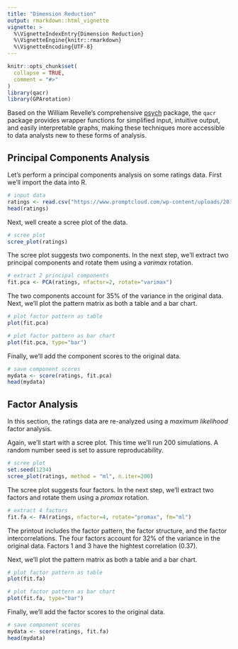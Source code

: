 ```yaml
---
title: "Dimension Reduction"
output: rmarkdown::html_vignette
vignette: >
  %\VignetteIndexEntry{Dimension Reduction}
  %\VignetteEngine{knitr::rmarkdown}
  %\VignetteEncoding{UTF-8}
---
```


```r
knitr::opts_chunk$set(
  collapse = TRUE,
  comment = "#>"
)
library(qacr)
library(GPArotation)
```

Based on the William Revelle's comprehensive [psych](https://cran.r-project.org/web/packages/psych/index.html) package, the `qacr` package provides wrapper functions for simplified input, intuitive output, and easily interpretable graphs, making these techniques more accessible to data analysts new to these forms of analysis.

## Principal Components Analysis

Let's perform a principal components analysis on some ratings data. First we'll import the data into
R.

```r
# input data
ratings <- read.csv("https://www.promptcloud.com/wp-content/uploads/2017/02/EFA.csv")
head(ratings)
```

Next, well create a scree plot of the data.

```r

# scree plot
scree_plot(ratings)
```

The scree plot suggests two components. In the next step, we'll extract two principal components and rotate them using a *varimax* rotation.

```r
# extract 2 principal components
fit.pca <- PCA(ratings, nfactor=2, rotate="varimax")
```

The two components account for 35% of the variance in the original data. Next, we'll plot the pattern matrix as both a table and a bar chart.

```r
# plot factor pattern as table
plot(fit.pca)

# plot factor pattern as bar chart
plot(fit.pca, type="bar")
```

Finally, we'll add the component scores to the original data.

```r
# save component scores
mydata <- score(ratings, fit.pca)
head(mydata)
```
## Factor Analysis

In this section, the ratings data are re-analyzed using a *maximum likelihood* factor analysis. 

Again, we'll start with a scree plot. This time we'll run 200 simulations. A random number seed is set to assure reproducability.

```r

# scree plot
set.seed(1234)
scree_plot(ratings, method = "ml", n.iter=200)
```

The scree plot suggests four factors. In the next step, we'll extract two factors and rotate them using a *promax* rotation.

```r
# extract 4 factors
fit.fa <- FA(ratings, nfactor=4, rotate="promax", fm="ml")
```

The printout includes the factor pattern, the factor structure, and the factor intercorrelations.
The four factors account for 32% of the variance in the original data. Factors 1 and 3 have the hightest correlation (0.37).

Next, we'll plot the pattern matrix as both a table and a bar chart. 

```r
# plot factor pattern as table
plot(fit.fa)

# plot factor pattern as bar chart
plot(fit.fa, type="bar")
```

Finally, we'll add the factor scores to the original data.

```r
# save component scores
mydata <- score(ratings, fit.fa)
head(mydata)
```


